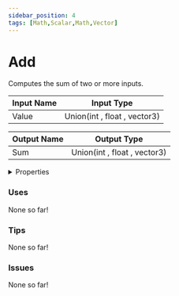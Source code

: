 ```yaml
---
sidebar_position: 4
tags: [Math,Scalar,Math,Vector]
---
```


# Add

Computes the sum of two or more inputs.




<EsbSvg />

| Input Name | Input Type |
|-----------|-----------|
| Value | Union(int , float , vector3) |

| Output Name | Output Type |
|-----------|-----------|
| Sum | Union(int , float , vector3) |


<details>
  <summary>Properties</summary>
  <div>
    <div>
    <table>
      <thead>
        <tr>
          <th>Is beta required?</th>
          <th>❌</th>
        </tr>
        <tr>
          <th>Is this chip a trolling risk?</th>
          <th>❌</th>
        </tr>
        <tr>
          <th>Chip UUID</th>
          <th>0ccb153c-dd08-4f22-80fd-9d8c5940928c</th>
        </tr>
      </thead>
    </table>
    </div>
  </div>
</details>

### Uses

None so far!

### Tips

None so far!

### Issues

None so far!